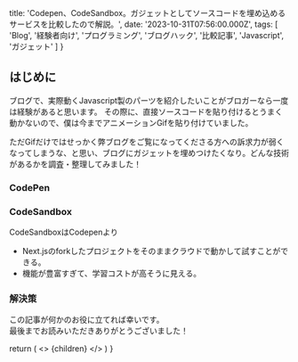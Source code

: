 
  title: 'Codepen、CodeSandbox。ガジェットとしてソースコードを埋め込めるサービスを比較したので解説。',
  date: '2023-10-31T07:56:00.000Z',
  tags: [
    'Blog',
    '経験者向け',
    'プログラミング',
    'ブログハック',
    '比較記事',
    'Javascript',
    'ガジェット'
  ]
}

## はじめに

ブログで、実際動くJavascript製のパーツを紹介したいことがブロガーなら一度は経験があると思います。
その際に、直接ソースコードを貼り付けるとうまく動かないので、僕は今までアニメーションGifを貼り付けていました。

ただGifだけではせっかく弊ブログをご覧になってくださる方への訴求力が弱くなってしまうな、と思い、ブログにガジェットを埋めつけたくなり。どんな技術があるかを調査・整理してみました！

### CodePen



### CodeSandbox

CodeSandboxはCodepenより

- Next.jsのforkしたプロジェクトをそのままクラウドで動かして試すことができる。
- 機能が豊富すぎて、学習コストが高そうに見える。



### 解決策

この記事が何かのお役に立てれば幸いです。<br />
最後までお読みいただきありがとうございました！

  return (
    <Layout meta={meta}>
      <>
        {children}
      </>
    </Layout>
  )
}

